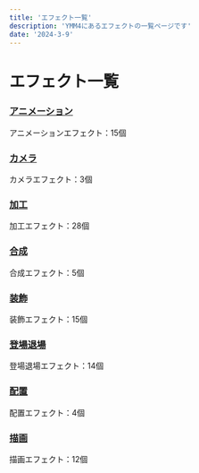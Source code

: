 ```yaml
---
title: 'エフェクト一覧'
description: 'YMM4にあるエフェクトの一覧ページです'
date: '2024-3-9'
---
```

# エフェクト一覧

### [アニメーション](https://ymm4-info.vercel.app/effects/%E3%82%A2%E3%83%8B%E3%83%A1%E3%83%BC%E3%82%B7%E3%83%A7%E3%83%B3/%E3%82%B0%E3%83%AA%E3%83%83%E3%83%81%E3%83%8E%E3%82%A4%E3%82%BA%EF%BC%88%E5%B8%AF%EF%BC%89/)
アニメーションエフェクト：15個

### [カメラ](https://ymm4-info.vercel.app/effects/%E3%82%AB%E3%83%A1%E3%83%A9/%E3%82%AB%E3%83%A1%E3%83%A9%E4%BD%8D%E7%BD%AE/)
カメラエフェクト：3個
### [加工](https://ymm4-info.vercel.app/effects/%E5%8A%A0%E5%B7%A5/%E3%82%AC%E3%83%B3%E3%83%9E%E8%A3%9C%E6%AD%A3/)
加工エフェクト：28個

### [合成](https://ymm4-info.vercel.app/effects/%E5%90%88%E6%88%90/%E3%82%AF%E3%83%AA%E3%83%83%E3%83%94%E3%83%B3%E3%82%B0/)
合成エフェクト：5個

### [装飾](https://ymm4-info.vercel.app/effects/%E8%A3%85%E9%A3%BE/%E5%BD%B1/)
装飾エフェクト：15個

### [登場退場](https://ymm4-info.vercel.app/effects/%E7%99%BB%E5%A0%B4%E9%80%80%E5%A0%B4/%E3%83%95%E3%82%A7%E3%83%BC%E3%83%89%E3%82%A4%E3%83%B3%E3%83%BB%E3%82%A2%E3%82%A6%E3%83%88/)
登場退場エフェクト：14個

### [配置](https://ymm4-info.vercel.app/effects/%E9%85%8D%E7%BD%AE/%E3%83%A9%E3%83%B3%E3%83%80%E3%83%A0%E9%85%8D%E7%BD%AE/)
配置エフェクト：4個

### [描画](https://ymm4-info.vercel.app/effects/%E6%8F%8F%E7%94%BB/3D%E5%9B%9E%E8%BB%A2/)
描画エフェクト：12個